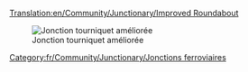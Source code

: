 [[Translation:en/Community/Junctionary/Improved Roundabout]]

{{fr/Community/Junctionary/Menu de Croisements}}

[[File:en/Community/Junctionary/Improved.Roundabout.png|none|frame|Jonction tourniquet améliorée]]

{{fr/Community/Junctionary/Critère de jonction|Peu coûteux|2|0|0|0|0||0|0|1|1|||Les trains en panne affectent toute la jonction.|
*Peut gérer jusqu'à 4 trains à la fois
*Zone: 9 x 9
}}

[[Category:fr/Community/Junctionary/Jonctions ferroviaires]]